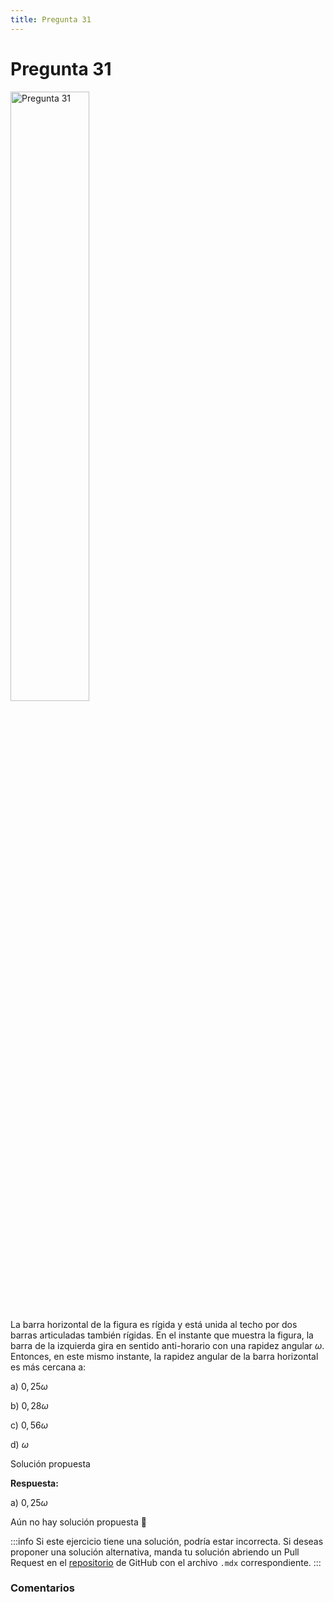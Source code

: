 ```yaml
---
title: Pregunta 31
---
```



# Pregunta 31

<Image
  src="science/dynamics/exercises/2018-1/p31/image.png"
  alt="Pregunta 31"
  width="50%"
/>

La barra horizontal de la figura es rígida y está unida al techo por dos barras articuladas también rígidas. En el instante que muestra la figura, la barra de la izquierda gira en sentido anti-horario con una rapidez angular $\omega$. Entonces, en este mismo instante, la rapidez angular de la barra horizontal es más cercana a:

a) $0,25 \omega$

b) $0,28 \omega$

c) $0,56 \omega$

d) $\omega$

<MDXDetails>
<summary>Solución propuesta</summary>

<div className="exercise">

**Respuesta:**

a) $0,25 \omega$

Aún no hay solución propuesta 🥲
</div>

:::info
Si este ejercicio tiene una solución, podría estar incorrecta. Si deseas proponer una solución alternativa, manda tu solución abriendo
un Pull Request en el [repositorio](https://github.com/crow-rojas/apuntes-fundamentals/pulls) de GitHub con el archivo
`.mdx` correspondiente.
:::

</MDXDetails>

### Comentarios

<Disqus
  url="https://crow-rojas.github.io/apuntes-fundamentals/docs/science/dynamics/exercises/2018-1/p31"
  identifier="docs/science/dynamics/exercises/2018-1/p31"
  title="2018-1 Dinámica - Pregunta 31"
/>
